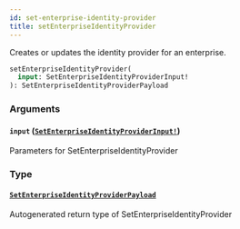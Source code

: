 ```yaml
---
id: set-enterprise-identity-provider
title: setEnterpriseIdentityProvider
---
```


Creates or updates the identity provider for an enterprise.

```graphql
setEnterpriseIdentityProvider(
  input: SetEnterpriseIdentityProviderInput!
): SetEnterpriseIdentityProviderPayload

```

### Arguments

#### `input` ([`SetEnterpriseIdentityProviderInput!`](/docs/api/inputs/set-enterprise-identity-provider-input))

Parameters for SetEnterpriseIdentityProvider

### Type

#### [`SetEnterpriseIdentityProviderPayload`](/docs/api/objects/set-enterprise-identity-provider-payload)

Autogenerated return type of SetEnterpriseIdentityProvider

